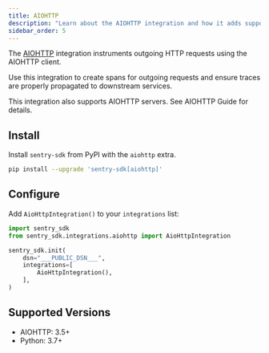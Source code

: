 ```yaml
---
title: AIOHTTP
description: "Learn about the AIOHTTP integration and how it adds support for the AIOHTTP HTTP client."
sidebar_order: 5
---
```


The [AIOHTTP](https://docs.aiohttp.org/en/stable/) integration instruments outgoing HTTP requests using the AIOHTTP client.

Use this integration to create spans for outgoing requests and ensure traces are properly propagated to downstream services.

This integration also supports AIOHTTP servers. See <PlatformLink to="/guides/aiohttp/">AIOHTTP Guide</PlatformLink> for details.

## Install

Install `sentry-sdk` from PyPI with the `aiohttp` extra.

```bash
pip install --upgrade 'sentry-sdk[aiohttp]'
```

## Configure

Add `AioHttpIntegration()` to your `integrations` list:

<SignInNote />

```python
import sentry_sdk
from sentry_sdk.integrations.aiohttp import AioHttpIntegration

sentry_sdk.init(
    dsn="___PUBLIC_DSN___",
    integrations=[
        AioHttpIntegration(),
    ],
)
```

## Supported Versions

- AIOHTTP: 3.5+
- Python: 3.7+
